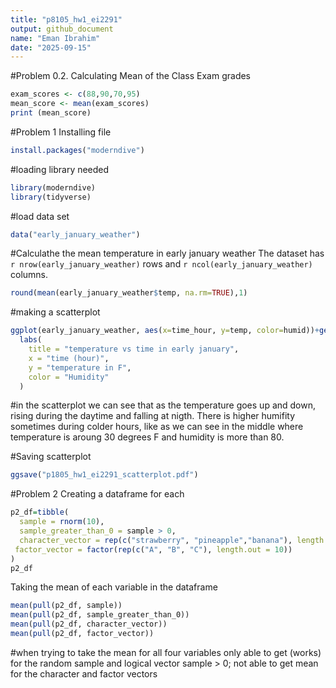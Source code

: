 ```yaml
---
title: "p8105_hw1_ei2291"
output: github_document
name: "Eman Ibrahim"
date: "2025-09-15"
---
```


#Problem 0.2. 
Calculating Mean of the Class Exam grades
```r
exam_scores <- c(88,90,70,95)
mean_score <- mean(exam_scores)
print (mean_score)
```

#Problem 1
Installing file
```r
install.packages("moderndive")
```

#loading library needed
```r
library(moderndive)
library(tidyverse)
```

#load data set
```r
data("early_january_weather")
```


#Calculathe the mean temperature in early january weather
The dataset has `r nrow(early_january_weather)` rows and `r ncol(early_january_weather)` columns.
```r
round(mean(early_january_weather$temp, na.rm=TRUE),1) 
```
#making a scatterplot
```r
ggplot(early_january_weather, aes(x=time_hour, y=temp, color=humid))+geom_point()+
  labs(
    title = "temperature vs time in early january",
    x = "time (hour)",
    y = "temperature in F",
    color = "Humidity"
  )
```
#in the scatterplot we can see that as the temperature goes up and down, rising during the daytime and falling at nigth. There is higher humifity sometimes during colder hours, like as we can see in the middle where temperature is aroung 30 degrees F and humidity is more than 80.

#Saving scatterplot
```r
ggsave("p1805_hw1_ei2291_scatterplot.pdf")
```

#Problem 2
Creating a dataframe for each
```r

p2_df=tibble(
  sample = rnorm(10),
  sample_greater_than_0 = sample > 0,
  character_vector = rep(c("strawberry", "pineapple","banana"), length.out = 10),
 factor_vector = factor(rep(c("A", "B", "C"), length.out = 10))
)
p2_df
```

Taking the mean of each variable in the dataframe
```r
mean(pull(p2_df, sample))
mean(pull(p2_df, sample_greater_than_0))
mean(pull(p2_df, character_vector))
mean(pull(p2_df, factor_vector))
```
#when trying to take the mean for all four variables only able to get (works) for the random sample and logical vector sample > 0; not able to get mean for the character and factor vectors







